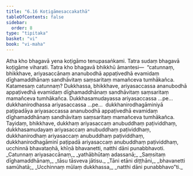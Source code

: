```yaml
---
title: "6.16 Koṭigāmesaccakathā"
tableOfContents: false
sidebar:
  order: 8
type: "tipitaka"
basket: "vi"
book: "vi-maha"
---
```



<DynamicBreadcrumb />

<Division number="287" book="vi-maha">

<Paragraph number="1309" book="vi-maha">
Atha kho bhagavā yena koṭigāmo tenupasaṅkami. Tatra sudaṃ bhagavā koṭigāme viharati. Tatra kho bhagavā bhikkhū āmantesi—  “catunnaṃ, bhikkhave, ariyasaccānaṃ ananubodhā appaṭivedhā evamidaṃ dīghamaddhānaṃ sandhāvitaṃ saṃsaritaṃ mamañceva tumhākañca. Katamesaṃ catunnaṃ? Dukkhassa, bhikkhave, ariyasaccassa ananubodhā appaṭivedhā evamidaṃ dīghamaddhānaṃ sandhāvitaṃ saṃsaritaṃ mamañceva tumhākañca. Dukkhasamudayassa ariyasaccassa …pe…  dukkhanirodhassa ariyasaccassa …pe…  dukkhanirodhagāminiyā paṭipadāya ariyasaccassa ananubodhā appaṭivedhā evamidaṃ dīghamaddhānaṃ sandhāvitaṃ saṃsaritaṃ mamañceva tumhākañca. Tayidaṃ, bhikkhave, dukkhaṃ ariyasaccaṃ anubuddhaṃ paṭividdhaṃ, dukkhasamudayaṃ ariyasaccaṃ anubuddhaṃ paṭividdhaṃ, dukkhanirodhaṃ ariyasaccaṃ anubuddhaṃ paṭividdhaṃ, dukkhanirodhagāminī paṭipadā ariyasaccaṃ anubuddhaṃ paṭividdhaṃ, ucchinnā bhavataṇhā, khīṇā bhavanetti, natthi dāni punabbhavoti.
</Paragraph>

<Paragraph number="1310" type="verses" book="vi-maha">
_Catunnaṃ ariyasaccānaṃ,_  
_yathābhūtaṃ adassanā;_  
_Saṃsitaṃ dīghamaddhānaṃ,_  
_tāsu tāsveva jātisu._  

</Paragraph>

<Paragraph number="1311" type="verses" book="vi-maha">
_Tāni etāni diṭṭhāni,_  
_bhavanetti samūhatā;_  
_Ucchinnaṃ mūlaṃ dukkhassa,_  
_natthi dāni punabbhavo”ti._
</Paragraph>
</Division>